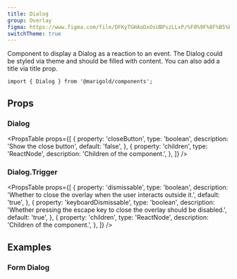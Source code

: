 ```yaml
---
title: Dialog
group: Overlay
figma: https://www.figma.com/file/DFKyTGHAoDxOsUBPszLLxP/%F0%9F%8F%B5%EF%B8%8FMarigold?node-id=845%3A1095
switchTheme: true
---
```


Component to display a Dialog as a reaction to an event. The Dialog could be styled via theme and should be filled with content.
You can also add a title via title prop.

<Preview>
  <DialogDemo />
</Preview>

```tsx onlyCode
import { Dialog } from '@marigold/components';
```

## Props

### Dialog

<ApperanceTable component={title} />

<PropsTable
  props={[
    {
      property: 'closeButton',
      type: 'boolean',
      description: 'Show the close button',
      default: 'false',
    },
    {
      property: 'children',
      type: 'ReactNode',
      description: 'Children of the component.',
    },
  ]}
/>

### Dialog.Trigger

<PropsTable
  props={[
    {
      property: 'dismissable',
      type: 'boolean',
      description:
        'Whether to close the overlay when the user interacts outside it.',
      default: 'true',
    },
    {
      property: 'keyboardDismissable',
      type: 'boolean',
      description:
        'Whether pressing the escape key to close the overlay should be disabled.',
      default: 'true',
    },
    {
      property: 'children',
      type: 'ReactNode',
      description: 'Children of the component.',
    },
  ]}
/>

## Examples

### Form Dialog

```tsx preview file=components/Dialog/dialog-form.demo.tsx

```
